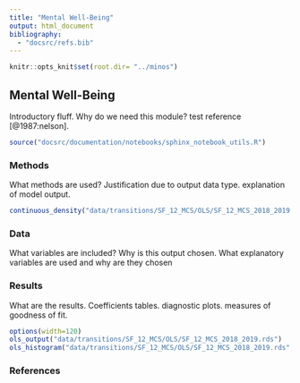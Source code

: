 ```yaml
---
title: "Mental Well-Being"
output: html_document
bibliography: 
  - "docsrc/refs.bib"
---
```


```r
knitr::opts_knit$set(root.dir= "../minos")
```

## Mental Well-Being

Introductory fluff. Why do we need this module? test reference [@1987:nelson].

```r
source("docsrc/documentation/notebooks/sphinx_notebook_utils.R")
```

### Methods

What methods are used? Justification due to output data type. explanation of model output.

```r
continuous_density("data/transitions/SF_12_MCS/OLS/SF_12_MCS_2018_2019.rds", "next_SF_12_MCS")  
```

### Data

What variables are included? Why is this output chosen. What explanatory variables are used and why are they chosen

### Results

What are the results. Coefficients tables. diagnostic plots. measures of goodness of fit.

```r
options(width=120)
ols_output("data/transitions/SF_12_MCS/OLS/SF_12_MCS_2018_2019.rds")
ols_histogram("data/transitions/SF_12_MCS/OLS/SF_12_MCS_2018_2019.rds", "next_SF_12_MCS")
```

### References
